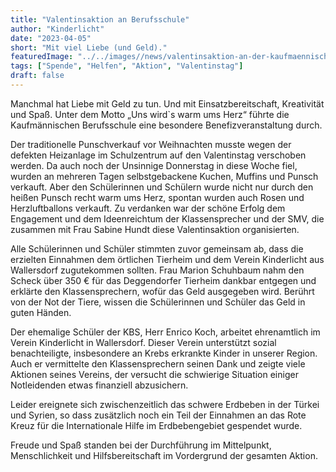 ```yaml
---
title: "Valentinsaktion an Berufsschule"
author: "Kinderlicht"
date: "2023-04-05"
short: "Mit viel Liebe (und Geld)."
featuredImage: "../../images//news/valentinsaktion-an-der-kaufmaennischen-berufsschule.jpg"
tags: ["Spende", "Helfen", "Aktion", "Valentinstag"]
draft: false
---
```

Manchmal hat Liebe mit Geld zu tun. Und mit Einsatzbereitschaft, Kreativität und Spaß. Unter dem Motto „Uns wird`s warm ums Herz“ führte die Kaufmännischen Berufsschule eine besondere Benefizveranstaltung durch. 

Der traditionelle Punschverkauf vor Weihnachten musste wegen der defekten Heizanlage im Schulzentrum auf den Valentinstag verschoben werden. Da auch noch der Unsinnige Donnerstag in diese Woche fiel, wurden an mehreren Tagen selbstgebackene Kuchen, Muffins und Punsch verkauft. Aber den Schülerinnen und Schülern wurde nicht nur durch den heißen Punsch recht warm ums Herz, spontan wurden auch Rosen und Herzluftballons verkauft. Zu verdanken war der schöne Erfolg dem Engagement und dem Ideenreichtum der Klassensprecher und der SMV, die zusammen mit Frau Sabine Hundt diese Valentinsaktion organisierten. 

Alle Schülerinnen und Schüler stimmten zuvor gemeinsam ab, dass die erzielten Einnahmen dem örtlichen Tierheim und dem Verein Kinderlicht aus Wallersdorf zugutekommen sollten. Frau Marion Schuhbaum nahm den Scheck über 350 € für das Deggendorfer Tierheim dankbar entgegen und erklärte den Klassensprechern, wofür das Geld ausgegeben wird. Berührt von der Not der Tiere, wissen die Schülerinnen und Schüler das Geld in guten Händen.

Der ehemalige Schüler der KBS, Herr Enrico Koch, arbeitet ehrenamtlich im Verein Kinderlicht in Wallersdorf. Dieser Verein unterstützt sozial benachteiligte, insbesondere an Krebs erkrankte Kinder in unserer Region. Auch er vermittelte den Klassensprechern seinen Dank und zeigte viele Aktionen seines Vereins, der versucht die schwierige Situation einiger Notleidenden etwas finanziell abzusichern.

Leider ereignete sich zwischenzeitlich das schwere Erdbeben in der Türkei und Syrien, so dass zusätzlich noch ein Teil der Einnahmen an das Rote Kreuz für die Internationale Hilfe im Erdbebengebiet gespendet wurde. 

Freude und Spaß standen bei der Durchführung im Mittelpunkt, Menschlichkeit und Hilfsbereitschaft im Vordergrund der gesamten Aktion.
